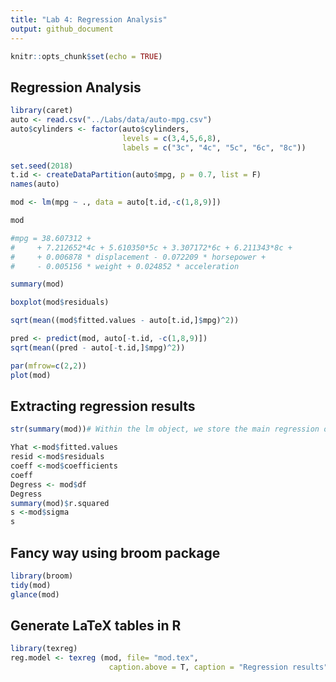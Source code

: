 ```yaml
---
title: "Lab 4: Regression Analysis"
output: github_document
---
```


```r
knitr::opts_chunk$set(echo = TRUE)
```

## Regression Analysis

```r
library(caret)
auto <- read.csv("../Labs/data/auto-mpg.csv")
auto$cylinders <- factor(auto$cylinders,
                         levels = c(3,4,5,6,8),
                         labels = c("3c", "4c", "5c", "6c", "8c"))

set.seed(2018)
t.id <- createDataPartition(auto$mpg, p = 0.7, list = F)
names(auto)

mod <- lm(mpg ~ ., data = auto[t.id,-c(1,8,9)])

mod

#mpg = 38.607312 +
#     + 7.212652*4c + 5.610350*5c + 3.307172*6c + 6.211343*8c +
#     + 0.006878 * displacement - 0.072209 * horsepower +
#     - 0.005156 * weight + 0.024852 * acceleration

summary(mod)

boxplot(mod$residuals)

sqrt(mean((mod$fitted.values - auto[t.id,]$mpg)^2))

pred <- predict(mod, auto[-t.id, -c(1,8,9)])
sqrt(mean((pred - auto[-t.id,]$mpg)^2))

par(mfrow=c(2,2))
plot(mod)
```

## Extracting regression results 


```r
str(summary(mod))# Within the lm object, we store the main regression output

Yhat <-mod$fitted.values
resid <-mod$residuals
coeff <-mod$coefficients
coeff
Degress <- mod$df
Degress
summary(mod)$r.squared
s <-mod$sigma
s
```


## Fancy way using broom package
```r
library(broom)
tidy(mod)
glance(mod)
```




## Generate LaTeX tables in R 

```r
library(texreg)
reg.model <- texreg (mod, file= "mod.tex", 
                      caption.above = T, caption = "Regression results")
```

